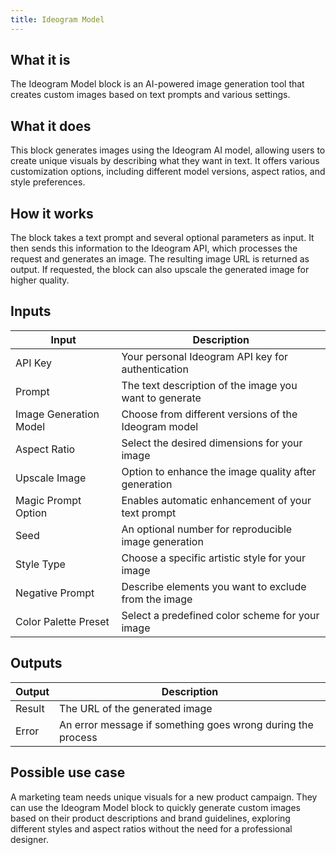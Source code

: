 ```yaml
---
title: Ideogram Model
---
```


## What it is
The Ideogram Model block is an AI-powered image generation tool that creates custom images based on text prompts and various settings.

## What it does
This block generates images using the Ideogram AI model, allowing users to create unique visuals by describing what they want in text. It offers various customization options, including different model versions, aspect ratios, and style preferences.

## How it works
The block takes a text prompt and several optional parameters as input. It then sends this information to the Ideogram API, which processes the request and generates an image. The resulting image URL is returned as output. If requested, the block can also upscale the generated image for higher quality.

## Inputs
| Input | Description |
|-------|-------------|
| API Key | Your personal Ideogram API key for authentication |
| Prompt | The text description of the image you want to generate |
| Image Generation Model | Choose from different versions of the Ideogram model |
| Aspect Ratio | Select the desired dimensions for your image |
| Upscale Image | Option to enhance the image quality after generation |
| Magic Prompt Option | Enables automatic enhancement of your text prompt |
| Seed | An optional number for reproducible image generation |
| Style Type | Choose a specific artistic style for your image |
| Negative Prompt | Describe elements you want to exclude from the image |
| Color Palette Preset | Select a predefined color scheme for your image |

## Outputs
| Output | Description |
|--------|-------------|
| Result | The URL of the generated image |
| Error | An error message if something goes wrong during the process |

## Possible use case
A marketing team needs unique visuals for a new product campaign. They can use the Ideogram Model block to quickly generate custom images based on their product descriptions and brand guidelines, exploring different styles and aspect ratios without the need for a professional designer.
